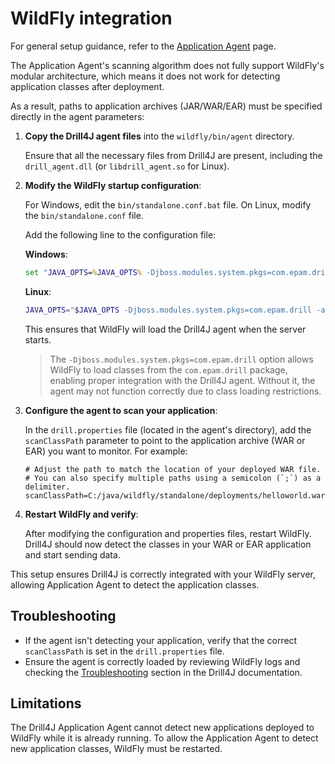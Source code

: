 # WildFly integration

For general setup guidance, refer to the [Application Agent](/docs/agents/java-agent) page.

The Application Agent's scanning algorithm does not fully support WildFly's modular architecture, which means it does not work for detecting application classes after deployment. 

As a result, paths to application archives (JAR/WAR/EAR) must be specified directly in the agent parameters:

1. __Copy the Drill4J agent files__ into the `wildfly/bin/agent` directory.
   
   Ensure that all the necessary files from Drill4J are present, including the `drill_agent.dll` (or `libdrill_agent.so` for Linux).

2. __Modify the WildFly startup configuration__:
   
   For Windows, edit the `bin/standalone.conf.bat` file. On Linux, modify the `bin/standalone.conf` file.

   Add the following line to the configuration file:

   __Windows__:
   ```cmd
   set "JAVA_OPTS=%JAVA_OPTS% -Djboss.modules.system.pkgs=com.epam.drill -agentpath:agent/drill_agent.dll"
   ```

   __Linux__:
   ```bash
   JAVA_OPTS="$JAVA_OPTS -Djboss.modules.system.pkgs=com.epam.drill -agentpath:agent/libdrill_agent.so"
   ```

   This ensures that WildFly will load the Drill4J agent when the server starts.

   > The `-Djboss.modules.system.pkgs=com.epam.drill` option allows WildFly to load classes from the `com.epam.drill` package, enabling proper integration with the Drill4J agent. Without it, the agent may not function correctly due to class loading restrictions.

3. __Configure the agent to scan your application__:
   
   In the `drill.properties` file (located in the agent's directory), add the `scanClassPath` parameter to point to the application archive (WAR or EAR) you want to monitor. For example:

   ```properties
   # Adjust the path to match the location of your deployed WAR file.
   # You can also specify multiple paths using a semicolon (`;`) as a delimiter.
   scanClassPath=C:/java/wildfly/standalone/deployments/helloworld.war
   ```

4. __Restart WildFly and verify__:
   
   After modifying the configuration and properties files, restart WildFly. Drill4J should now detect the classes in your WAR or EAR application and start sending data.

This setup ensures Drill4J is correctly integrated with your WildFly server, allowing Application Agent to detect the application classes.

## Troubleshooting

- If the agent isn't detecting your application, verify that the correct `scanClassPath` is set in the `drill.properties` file.
- Ensure the agent is correctly loaded by reviewing WildFly logs and checking the [Troubleshooting](/docs/agents/java-agent#how-to-confirm-agent-is-loaded) section in the Drill4J documentation.

## Limitations

The Drill4J Application Agent cannot detect new applications deployed to WildFly while it is already running. To allow the Application Agent to detect new application classes, WildFly must be restarted.
